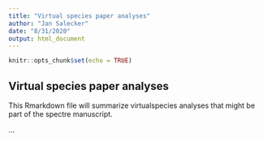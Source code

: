 ```yaml
---
title: "Virtual species paper analyses"
author: "Jan Salecker"
date: "8/31/2020"
output: html_document
---
```


```r
knitr::opts_chunk$set(echo = TRUE)
```

## Virtual species paper analyses

This Rmarkdown file will summarize virtualspecies analyses that might be part of the spectre manuscript.

...